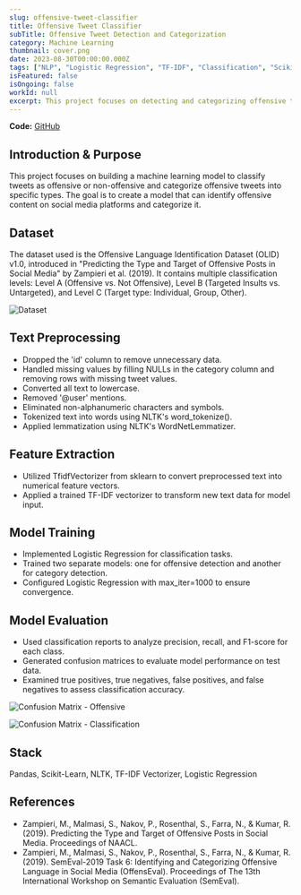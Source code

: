 ```yaml
---
slug: offensive-tweet-classifier
title: Offensive Tweet Classifier
subTitle: Offensive Tweet Detection and Categorization
category: Machine Learning
thumbnail: cover.png
date: 2023-08-30T00:00:00.000Z
tags: ["NLP", "Logistic Regression", "TF-IDF", "Classification", "Scikit-learn"]
isFeatured: false
isOngoing: false
workId: null
excerpt: This project focuses on detecting and categorizing offensive tweets using logistic regression with TF-IDF vectorization. It includes extensive text preprocessing, model training, and evaluation on the Offensive Language Identification Dataset (OLID).
---
```


**Code:** [GitHub](https://github.com/ShakeefAhmedRakin/Offensive-Tweet-Classifier)

## Introduction & Purpose

This project focuses on building a machine learning model to classify tweets as offensive or non-offensive and categorize offensive tweets into specific types. The goal is to create a model that can identify offensive content on social media platforms and categorize it.

## Dataset

The dataset used is the Offensive Language Identification Dataset (OLID) v1.0, introduced in "Predicting the Type and Target of Offensive Posts in Social Media" by Zampieri et al. (2019). It contains multiple classification levels: Level A (Offensive vs. Not Offensive), Level B (Targeted Insults vs. Untargeted), and Level C (Target type: Individual, Group, Other).

![Dataset](gallery3.PNG)

## Text Preprocessing

- Dropped the 'id' column to remove unnecessary data.
- Handled missing values by filling NULLs in the category column and removing rows with missing tweet values.
- Converted all text to lowercase.
- Removed '@user' mentions.
- Eliminated non-alphanumeric characters and symbols.
- Tokenized text into words using NLTK's word_tokenize().
- Applied lemmatization using NLTK's WordNetLemmatizer.

## Feature Extraction

- Utilized TfidfVectorizer from sklearn to convert preprocessed text into numerical feature vectors.
- Applied a trained TF-IDF vectorizer to transform new text data for model input.

## Model Training

- Implemented Logistic Regression for classification tasks.
- Trained two separate models: one for offensive detection and another for category detection.
- Configured Logistic Regression with max_iter=1000 to ensure convergence.

## Model Evaluation

- Used classification reports to analyze precision, recall, and F1-score for each class.
- Generated confusion matrices to evaluate model performance on test data.
- Examined true positives, true negatives, false positives, and false negatives to assess classification accuracy.

![Confusion Matrix - Offensive](gallery1.PNG)

![Confusion Matrix - Classification](gallery2.PNG)

## Stack

Pandas, Scikit-Learn, NLTK, TF-IDF Vectorizer, Logistic Regression

## References

- Zampieri, M., Malmasi, S., Nakov, P., Rosenthal, S., Farra, N., & Kumar, R. (2019). Predicting the Type and Target of Offensive Posts in Social Media. Proceedings of NAACL.
- Zampieri, M., Malmasi, S., Nakov, P., Rosenthal, S., Farra, N., & Kumar, R. (2019). SemEval-2019 Task 6: Identifying and Categorizing Offensive Language in Social Media (OffensEval). Proceedings of The 13th International Workshop on Semantic Evaluation (SemEval).
